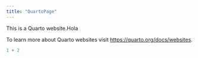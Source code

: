 ```yaml
---
title: "QuartoPage"
---
```


This is a Quarto website.Hola

To learn more about Quarto websites visit <https://quarto.org/docs/websites>.

```r
1 + 2
```
